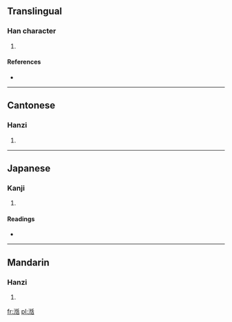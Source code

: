 ==Translingual==

===Han character===
{{Han char|rn=85|rad=水|as=09|sn=12|four=3216<sub>4</sub>|canj=水心竹口 (EPHR)}}

# {{defn|Han|sort=水09}}

====References====
* {{Han ref|kx=0636.210|dkj=17821|dj=1043.190|hdz=31687.020|uh=6E49|ud=28233|bh=D9EB|bd=55787}}

----

==Cantonese==

===Hanzi===
{{yue-hanzi|jyut=|y=tim4}}

# {{defn|Cantonese|sort=水09}}

----

==Japanese==

===Kanji===
{{ja-kanji|grade=|rs=水09}}

# {{defn|Japanese|sort=水09}}

====Readings====
* {{ja-readings|on=[[てん]] (ten), [[でん]] (den)|kun=}}

----

==Mandarin==

===Hanzi===
{{cmn-hanzi|pin=[[tián]] ([[tian2]])|wg=t'ien<sup>2</sup>}}

# {{defn|Mandarin|sort=水09}}

[[fr:湉]]
[[pl:湉]]